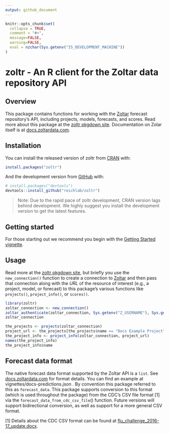 ```yaml
---
output: github_document
---
```


<!-- README.md is generated from README.Rmd. Please edit this file -->

```r
knitr::opts_chunk$set(
  collapse = TRUE,
  comment = "#>",
  message=FALSE,
  warning=FALSE,
  eval = nzchar(Sys.getenv("IS_DEVELOPMENT_MACHINE"))
)
```


# zoltr - An R client for the Zoltar data repository API

## Overview

This package contains functions for working with the [Zoltar](https://www.zoltardata.com/) forecast repository's API, including projects, models, forecasts, and scores. Read more about this package at the [zoltr pkgdown site](http://reichlab.io/zoltr/). Documentation on Zolar itself is at [docs.zoltardata.com](https://docs.zoltardata.com/).


## Installation

You can install the released version of zoltr from [CRAN](https://CRAN.R-project.org) with:

``` r
install.packages("zoltr")
```

And the development version from [GitHub](https://github.com/) with:

``` r
# install.packages("devtools")
devtools::install_github("reichlab/zoltr")
```

> Note: Due to the rapid pace of zoltr development, CRAN version lags behind development. We highly suggest you install the development version to get the latest features.  


## Getting started

For those starting out we recommend you begin with the [Getting Started vignette](articles/getting-started.html).


## Usage

Read more at the [zoltr pkgdown site](http://reichlab.io/zoltr/), but briefly you use the `new_connection()` function to create a connection to [Zoltar](https://www.zoltardata.com/) and then pass that connection along with the _URL_ of the resource of interest (e.g., a project, model, or forecast) to this package's various functions like `projects()`, `project_info()`, or `scores()`.

```r
library(zoltr)
zoltar_connection <- new_connection()
zoltar_authenticate(zoltar_connection, Sys.getenv("Z_USERNAME"), Sys.getenv("Z_PASSWORD"))
zoltar_connection

the_projects <- projects(zoltar_connection)
project_url <- the_projects[the_projects$name == "Docs Example Project", "url"]
the_project_info <- project_info(zoltar_connection, project_url)
names(the_project_info)
the_project_info$name
```


## Forecast data format

The native forecast data format supported by the Zoltar API is a `list`. See [docs.zoltardata.com](https://docs.zoltardata.com/) for format details. You can find an example at vignettes/docs-predictions.json . By convention this package referred to this as `forecast_data`. This package supports conversion to this format (which is used throughout the package) from the CDC's CSV file format [1] via the `forecast_data_from_cdc_csv_file`() function. Future versions will support bidirectional conversion, as well as support for a more general CSV format. 

[1] Details about the CDC CSV format can be found at [flu_challenge_2016-17_update.docx](https://predict.cdc.gov/api/v1/attachments/flusight/flu_challenge_2016-17_update.docx).
